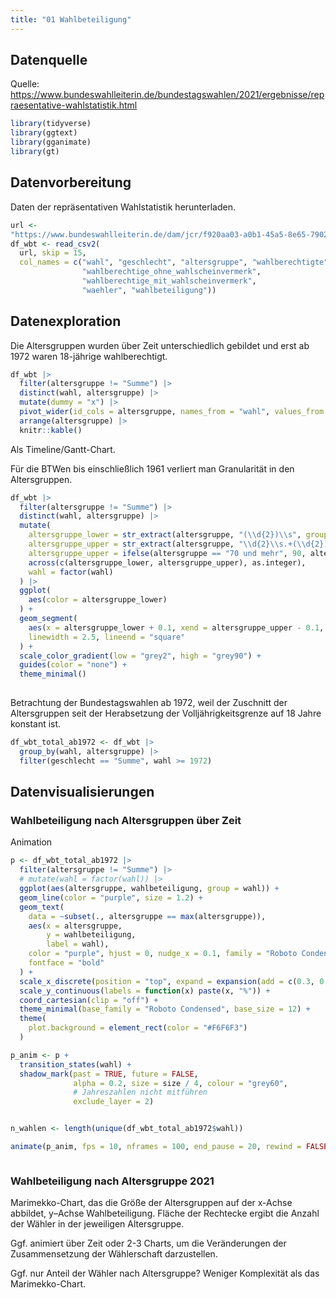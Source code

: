 ```yaml
---
title: "01 Wahlbeteiligung"
---
```


## Datenquelle

Quelle: <https://www.bundeswahlleiterin.de/bundestagswahlen/2021/ergebnisse/repraesentative-wahlstatistik.html>

```r
library(tidyverse)
library(ggtext)
library(gganimate)
library(gt)
```

## Datenvorbereitung

Daten der repräsentativen Wahlstatistik herunterladen.

```r
url <- 
"https://www.bundeswahlleiterin.de/dam/jcr/f920aa03-a0b1-45a5-8e65-7902a67259d7/btw_rws_wb-1953.csv"
df_wbt <- read_csv2(
  url, skip = 15,
  col_names = c("wahl", "geschlecht", "altersgruppe", "wahlberechtigte",
                "wahlberechtige_ohne_wahlscheinvermerk",
                "wahlberechtige_mit_wahlscheinvermerk",
                "waehler", "wahlbeteiligung"))
```

## Datenexploration

Die Altersgruppen wurden über Zeit unterschiedlich gebildet und erst ab 1972 waren 18-jährige wahlberechtigt.

```r
df_wbt |> 
  filter(altersgruppe != "Summe") |> 
  distinct(wahl, altersgruppe) |>
  mutate(dummy = "x") |> 
  pivot_wider(id_cols = altersgruppe, names_from = "wahl", values_from = dummy, values_fill = "") |> 
  arrange(altersgruppe) |> 
  knitr::kable()

```

Als Timeline/Gantt-Chart.

Für die BTWen bis einschließlich 1961 verliert man Granularität in den Altersgruppen.

```r
df_wbt |> 
  filter(altersgruppe != "Summe") |> 
  distinct(wahl, altersgruppe) |>
  mutate(
    altersgruppe_lower = str_extract(altersgruppe, "(\\d{2})\\s", group = 1),
    altersgruppe_upper = str_extract(altersgruppe, "\\d{2}\\s.+(\\d{2})", group = 1),
    altersgruppe_upper = ifelse(altersgruppe == "70 und mehr", 90, altersgruppe_upper),
    across(c(altersgruppe_lower, altersgruppe_upper), as.integer),
    wahl = factor(wahl)
  ) |> 
  ggplot(
    aes(color = altersgruppe_lower)
  ) +
  geom_segment(
    aes(x = altersgruppe_lower + 0.1, xend = altersgruppe_upper - 0.1, y = wahl, yend = wahl),
    linewidth = 2.5, lineend = "square"
  ) +
  scale_color_gradient(low = "grey2", high = "grey90") +
  guides(color = "none") +
  theme_minimal()
  
```

Betrachtung der Bundestagswahlen ab 1972, weil der Zuschnitt der Altersgruppen seit der Herabsetzung der Volljährigkeitsgrenze auf 18 Jahre konstant ist.

```r
df_wbt_total_ab1972 <- df_wbt |>  
  group_by(wahl, altersgruppe) |> 
  filter(geschlecht == "Summe", wahl >= 1972)
```

## Datenvisualisierungen

### Wahlbeteiligung nach Altersgruppen über Zeit 

Animation

```r
p <- df_wbt_total_ab1972 |> 
  filter(altersgruppe != "Summe") |> 
  # mutate(wahl = factor(wahl)) |> 
  ggplot(aes(altersgruppe, wahlbeteiligung, group = wahl)) +
  geom_line(color = "purple", size = 1.2) +
  geom_text(
    data = ~subset(., altersgruppe == max(altersgruppe)),
    aes(x = altersgruppe, 
        y = wahlbeteiligung,
        label = wahl), 
    color = "purple", hjust = 0, nudge_x = 0.1, family = "Roboto Condensed", size = 5,
    fontface = "bold"
  ) +
  scale_x_discrete(position = "top", expand = expansion(add = c(0.3, 0.8))) +
  scale_y_continuous(labels = function(x) paste(x, "%")) +
  coord_cartesian(clip = "off") +
  theme_minimal(base_family = "Roboto Condensed", base_size = 12) +
  theme(
    plot.background = element_rect(color = "#F6F6F3")
  )

p_anim <- p +
  transition_states(wahl) +
  shadow_mark(past = TRUE, future = FALSE, 
              alpha = 0.2, size = size / 4, colour = "grey60", 
              # Jahreszahlen nicht mitführen
              exclude_layer = 2)


n_wahlen <- length(unique(df_wbt_total_ab1972$wahl))

animate(p_anim, fps = 10, nframes = 100, end_pause = 20, rewind = FALSE)
```

```r

```

### Wahlbeteiligung nach Altersgruppe 2021

Marimekko-Chart, das die Größe der Altersgruppen auf der x-Achse abbildet, y–Achse Wahlbeteiligung. Fläche der Rechtecke ergibt die Anzahl der Wähler in der jeweiligen Altersgruppe.

Ggf. animiert über Zeit oder 2-3 Charts, um die Veränderungen der Zusammensetzung der Wählerschaft darzustellen.

Ggf. nur Anteil der Wähler nach Altersgruppe? Weniger Komplexität als das Marimekko-Chart.
